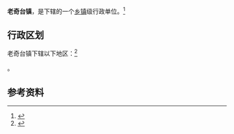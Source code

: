 {{中国乡级行政区|65/23/25/101/000}}

'''老奇台镇'''，是{{PRC admin/fullname|65/23/25/101/000|3}}下辖的一个[[乡镇|乡镇]]级行政单位。<ref>{{PRC admin/ref sgc|{{PRC admin/parent|65/23/25/101/000}}}}</ref>

== 行政区划 ==

老奇台镇下辖以下地区：<ref>{{PRC admin/ref sgc|65/23/25/101/000}}</ref>

{{PRC admin/children|65/23/25/101/000}}。

== 参考资料 ==

{{reflist}}

{{行政区划小作品}}
{{PRC admin/navcat|65/23/25/101/000}}